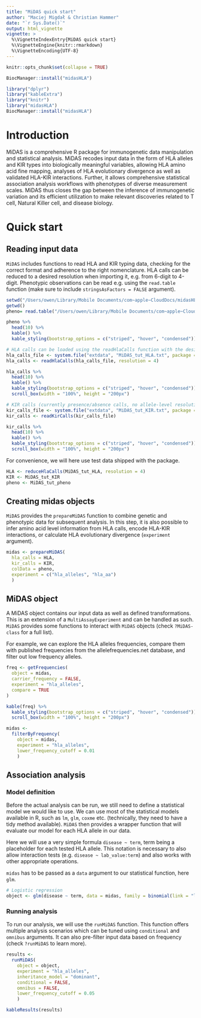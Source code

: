 ```yaml
---
title: "MiDAS quick start"
author: "Maciej Migdał & Christian Hammer"
date: "`r Sys.Date()`"
output: html_vignette
vignette: >
  %\VignetteIndexEntry{MiDAS quick start}
  %\VignetteEngine{knitr::rmarkdown}
  %\VignetteEncoding{UTF-8}
---
```


```r
knitr::opts_chunk$set(collapse = TRUE)

BiocManager::install("midasHLA")

library("dplyr")
library("kableExtra")
library("knitr")
library("midasHLA")
BiocManager::install("midasHLA")

```

# Introduction
MiDAS is a comprehensive R package for immunogenetic data manipulation and statistical analysis. MiDAS recodes input data in the form of HLA alleles and KIR types into biologically meaningful variables, allowing HLA amino acid fine mapping, analyses of HLA evolutionary divergence as well as validated HLA-KIR interactions. Further, it allows comprehensive statistical association analysis workflows with phenotypes of diverse measurement scales. MiDAS thus closes the gap between the inference of immunogenetic variation and its efficient utilization to make relevant discoveries related to T cell, Natural Killer cell, and disease biology.

# Quick start

## Reading input data
`MiDAS` includes functions to read HLA and KIR typing data, checking for the correct format and adherence to the right nomenclature. HLA calls can be reduced to a desired resolution when importing it, e.g. from 6-digit to 4-digit. Phenotypic observations can be read e.g. using the `read.table` function (make sure to include `stringsAsFactors = FALSE` argument).

```r
setwd("/Users/owen/Library/Mobile Documents/com~apple~CloudDocs/midasHLA")
getwd()
pheno= read.table("/Users/owen/Library/Mobile Documents/com~apple~CloudDocs/midasHLA/inst/extdata/MiDAS_tut_pheno.txt", header = T, stringsAsFactors = F)

```

```r
pheno %>%
  head(10) %>%
  kable() %>%
  kable_styling(bootstrap_options = c("striped", "hover", "condensed"))
```

```r
# HLA calls can be loaded using the readHlaCalls function with the desired resolution
hla_calls_file <- system.file("extdata", "MiDAS_tut_HLA.txt", package = "midasHLA")
hla_calls <- readHlaCalls(hla_calls_file, resolution = 4)
```

```r
hla_calls %>%
  head(10) %>%
  kable() %>%
  kable_styling(bootstrap_options = c("striped", "hover", "condensed")) %>%
  scroll_box(width = "100%", height = "200px")
```

```r
# KIR calls (currently presence/absence calls, no allele-level resolution) can be loaded using the readKirCalls function
kir_calls_file <- system.file("extdata", "MiDAS_tut_KIR.txt", package = "midasHLA")
kir_calls <- readKirCalls(kir_calls_file)
```

```r
kir_calls %>%
  head(10) %>%
  kable() %>%
  kable_styling(bootstrap_options = c("striped", "hover", "condensed")) %>%
  scroll_box(width = "100%", height = "200px")
```

For convenience, we will here use test data shipped with the package.

```r
HLA <- reduceHlaCalls(MiDAS_tut_HLA, resolution = 4)
KIR <- MiDAS_tut_KIR
pheno <- MiDAS_tut_pheno
```

## Creating midas objects
`MiDAS` provides the `prepareMiDAS` function to combine genetic and phenotypic data for subsequent analysis. In this step, it is also possible to infer amino acid level information from HLA calls, encode HLA-KIR interactions, or calculate HLA evolutionary divergence (`experiment` argument).

```r
midas <- prepareMiDAS(
  hla_calls = HLA,
  kir_calls = KIR,
  colData = pheno,
  experiment = c("hla_alleles", "hla_aa")
  )
```

## MiDAS object
A MiDAS object contains our input data as well as defined transformations. This is an extension of a `MultiAssayExperiment` and can be handled as
such. `MiDAS` provides some functions to interact with `MiDAS` objects (check `?MiDAS-class` for a full list).

For example, we can explore the HLA alleles frequencies, compare them with published frequencies from the allelefrequencies.net database, and filter out low frequency alleles.

```r
freq <- getFrequencies(
  object = midas,
  carrier_frequency = FALSE,
  experiment = "hla_alleles",
  compare = TRUE
)
```

```r
kable(freq) %>%
  kable_styling(bootstrap_options = c("striped", "hover", "condensed")) %>%
  scroll_box(width = "100%", height = "200px")
```

```r
midas <-
  filterByFrequency(
    object = midas,
    experiment = "hla_alleles",
    lower_frequency_cutoff = 0.01
    )
```

## Association analysis
### Model definition
Before the actual analysis can be run, we still need to define a statistical model we would like to use. We can use most of the statistical models available in R, such as `lm`, `glm`, `coxme` etc. (technically, they need to have a tidy method available).
`MiDAS` then provides a wrapper function that will evaluate our model for
each HLA allele in our data.

Here we will use a very simple formula `disease ~ term`, term being a placeholder for each tested HLA allele. This notation is necessary to also allow interaction tests (e.g. `disease ~ lab_value:term`) and also works with other appropriate operations.

`midas` has to be passed as a `data` argument to our statistical function, here `glm`.

```r
# Logistic regression
object <- glm(disease ~ term, data = midas, family = binomial(link = "logit"))
```

### Running analysis
To run our analysis, we will use the `runMiDAS` function. This function offers multiple analysis scenarios which can be tuned using `conditional` and `omnibus` arguments. It can also pre-filter input data based on frequency (check `?runMiDAS` to learn more).

```r
results <-
  runMiDAS(
    object = object,
    experiment = "hla_alleles",
    inheritance_model = "dominant",
    conditional = FALSE,
    omnibus = FALSE,
    lower_frequency_cutoff = 0.05
    )

kableResults(results)
```
 
